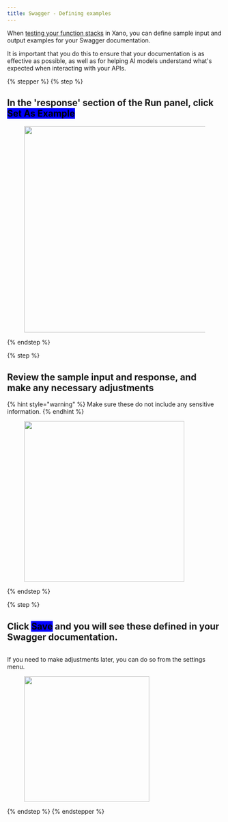 ```yaml
---
title: Swagger - Defining examples
---
```


When [testing your function stacks](../../testing-debugging/testing-and-debugging-function-stacks.md) in Xano, you can define sample input and output examples for your Swagger documentation.

It is important that you do this to ensure that your documentation is as effective as possible, as well as for helping AI models understand what's expected when interacting with your APIs.

{% stepper %}
{% step %}
## In the 'response' section of the Run panel, click <mark style="background-color:blue;">Set As Example</mark>&#x20;

<div align="left"><figure><img src="../assets/CleanShot 2025-04-21 at 09.37.02.png" alt="" width="482"><figcaption></figcaption></figure></div>
{% endstep %}

{% step %}
## Review the sample input and response, and make any necessary adjustments

{% hint style="warning" %}
Make sure these do not include any sensitive information.
{% endhint %}

<div align="left"><figure><img src="../assets/CleanShot 2025-04-21 at 09.38.01.png" alt="" width="375"><figcaption></figcaption></figure></div>
{% endstep %}

{% step %}
## Click <mark style="background-color:blue;">Save</mark> and you will see these defined in your Swagger documentation.

<figure><img src="../assets/CleanShot 2025-04-21 at 09.43.22.png" alt=""><figcaption></figcaption></figure>

If you need to make adjustments later, you can do so from the settings menu.

<div align="left"><figure><img src="../assets/CleanShot 2025-04-21 at 09.42.32.png" alt="" width="293"><figcaption></figcaption></figure></div>
{% endstep %}
{% endstepper %}
